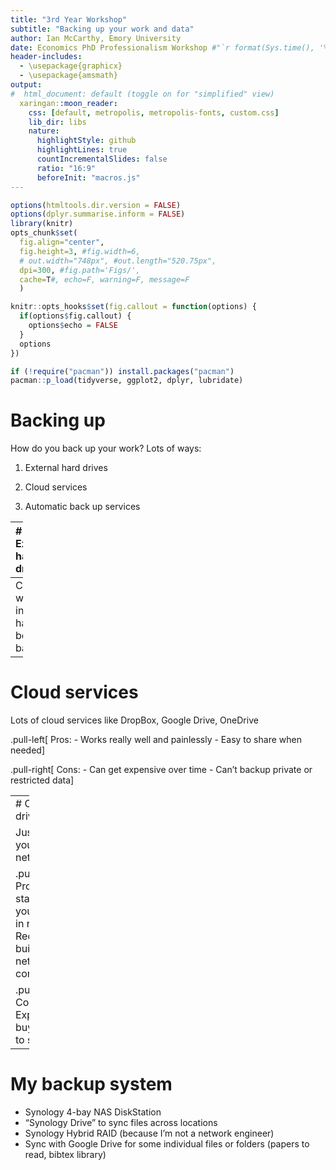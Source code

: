 ```yaml
---
title: "3rd Year Workshop"
subtitle: "Backing up your work and data"
author: Ian McCarthy, Emory University
date: Economics PhD Professionalism Workshop #"`r format(Sys.time(), '%d %B %Y')`"
header-includes: 
  - \usepackage{graphicx}
  - \usepackage{amsmath}
output:
#  html_document: default (toggle on for "simplified" view)
  xaringan::moon_reader:
    css: [default, metropolis, metropolis-fonts, custom.css] 
    lib_dir: libs
    nature:
      highlightStyle: github
      highlightLines: true
      countIncrementalSlides: false
      ratio: "16:9"
      beforeInit: "macros.js"
---
```


<!-- Adjust some CSS code for font size, maintain R code font size -->
<style type="text/css">
.remark-slide-content {
    font-size: 30px;
    padding: 1em 2em 1em 2em;    
}
.remark-code, .remark-inline-code { 
    font-size: 20px;
}
</style>


<!-- Set R options for how code chunks are displayed and load packages -->
```r
options(htmltools.dir.version = FALSE)
options(dplyr.summarise.inform = FALSE)
library(knitr)
opts_chunk$set(
  fig.align="center",  
  fig.height=3, #fig.width=6,
  # out.width="748px", #out.length="520.75px",
  dpi=300, #fig.path='Figs/',
  cache=T#, echo=F, warning=F, message=F
  )

knitr::opts_hooks$set(fig.callout = function(options) {
  if(options$fig.callout) {
    options$echo = FALSE
  }
  options
})

if (!require("pacman")) install.packages("pacman")
pacman::p_load(tidyverse, ggplot2, dplyr, lubridate)
```

# Backing up

How do you back up your work? Lots of ways:

1. External hard drives

2. Cloud services

3. Automatic back up services

---
# External hard drives

.pull-left[
Pros:
- Affordable and fully in your control
- Data remain private
]

.pull-right[
Cons:
- Only backed up at certain intervals
- Can be slow
- Data are all in the same physical place
]


--
Crashes will inevitably happen between backups

---
# Cloud services

Lots of cloud services like DropBox, Google Drive, OneDrive

.pull-left[
Pros:
- Works really well and painlessly
- Easy to share when needed
]

.pull-right[
Cons:
- Can get expensive over time
- Can't backup private or restricted data
]

---
# Offsite hard drives

Just build your own network!

.pull-left[
Pros:
- Data stays with you
- Backup in real-time
- Redundancies built-in to network configuration
]

.pull-right[
Cons:
- Expensive to buy
- Harder to setup
]


---
# My backup system

- Synology 4-bay NAS DiskStation 
- "Synology Drive" to sync files across locations
- Synology Hybrid RAID (because I'm not a network engineer)
- Sync with Google Drive for some individual files or folders (papers to read, bibtex library)